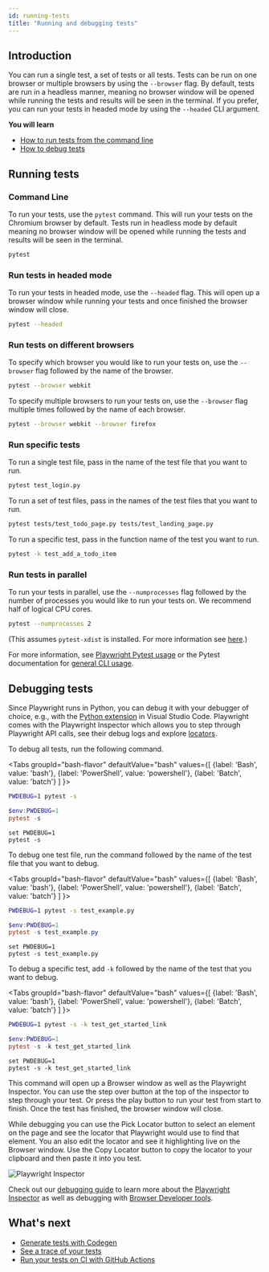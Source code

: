 ```yaml
---
id: running-tests
title: "Running and debugging tests"
---
```


## Introduction

You can run a single test, a set of tests or all tests. Tests can be run on one browser or multiple browsers by using the `--browser` flag. By default, tests are run in a headless manner, meaning no browser window will be opened while running the tests and results will be seen in the terminal. If you prefer, you can run your tests in headed mode by using the `--headed` CLI argument.

**You will learn**
- [How to run tests from the command line](/running-tests.mdx#command-line)
- [How to debug tests](/running-tests.mdx#debugging-tests)

## Running tests

### Command Line

To run your tests, use the `pytest` command. This will run your tests on the Chromium browser by default. Tests run in headless mode by default meaning no browser window will be opened while running the tests and results will be seen in the terminal.

```bash
pytest
```

### Run tests in headed mode

To run your tests in headed mode, use the `--headed` flag. This will open up a browser window while running your tests and once finished the browser window will close.

```bash
pytest --headed
```

### Run tests on different browsers

To specify which browser you would like to run your tests on, use the `--browser` flag followed by the name of the browser.

```bash
pytest --browser webkit
```

To specify multiple browsers to run your tests on, use the `--browser` flag multiple times followed by the name of each browser.

```bash
pytest --browser webkit --browser firefox
```

### Run specific tests

To run a single test file, pass in the name of the test file that you want to run.

```bash
pytest test_login.py
```

To run a set of test files, pass in the names of the test files that you want to run.

```bash
pytest tests/test_todo_page.py tests/test_landing_page.py
```

To run a specific test, pass in the function name of the test you want to run.

```bash
pytest -k test_add_a_todo_item
```

### Run tests in parallel

To run your tests in parallel, use the `--numprocesses` flag followed by the number of processes you would like to run your tests on. We recommend half of logical CPU cores.

```bash
pytest --numprocesses 2
```

(This assumes `pytest-xdist` is installed. For more information see [here](./test-runners.mdx#parallelism-running-multiple-tests-at-once).)

For more information, see [Playwright Pytest usage](./test-runners.mdx) or the Pytest documentation for [general CLI usage](https://docs.pytest.org/en/stable/usage.html).

## Debugging tests

Since Playwright runs in Python, you can debug it with your debugger of choice, e.g., with the [Python extension](https://code.visualstudio.com/docs/python/python-tutorial) in Visual Studio Code. Playwright comes with the Playwright Inspector which allows you to step through Playwright API calls, see their debug logs and explore [locators](./locators.mdx).

To debug all tests, run the following command.

<Tabs
  groupId="bash-flavor"
  defaultValue="bash"
  values={[
    {label: 'Bash', value: 'bash'},
    {label: 'PowerShell', value: 'powershell'},
    {label: 'Batch', value: 'batch'}
  ]
}>
<TabItem value="bash">

```bash
PWDEBUG=1 pytest -s
```

</TabItem>
<TabItem value="powershell">

```powershell
$env:PWDEBUG=1
pytest -s
```

</TabItem>
<TabItem value="batch">

```batch
set PWDEBUG=1
pytest -s
```

</TabItem>
</Tabs>

To debug one test file, run the command followed by the name of the test file that you want to debug.

<Tabs
  groupId="bash-flavor"
  defaultValue="bash"
  values={[
    {label: 'Bash', value: 'bash'},
    {label: 'PowerShell', value: 'powershell'},
    {label: 'Batch', value: 'batch'}
  ]
}>
<TabItem value="bash">

```bash
PWDEBUG=1 pytest -s test_example.py
```

</TabItem>
<TabItem value="powershell">

```powershell
$env:PWDEBUG=1
pytest -s test_example.py
```

</TabItem>
<TabItem value="batch">

```batch
set PWDEBUG=1
pytest -s test_example.py
```

</TabItem>
</Tabs>

To debug a specific test, add `-k` followed by the name of the test that you want to debug.

<Tabs
  groupId="bash-flavor"
  defaultValue="bash"
  values={[
    {label: 'Bash', value: 'bash'},
    {label: 'PowerShell', value: 'powershell'},
    {label: 'Batch', value: 'batch'}
  ]
}>
<TabItem value="bash">

```bash
PWDEBUG=1 pytest -s -k test_get_started_link
```

</TabItem>
<TabItem value="powershell">

```powershell
$env:PWDEBUG=1
pytest -s -k test_get_started_link
```

</TabItem>
<TabItem value="batch">

```batch
set PWDEBUG=1
pytest -s -k test_get_started_link
```

</TabItem>
</Tabs>

This command will open up a Browser window as well as the Playwright Inspector. You can use the step over button at the top of the inspector to step through your test. Or press the play button to run your test from start to finish. Once the test has finished, the browser window will close.

While debugging you can use the Pick Locator button to select an element on the page and see the locator that Playwright would use to find that element. You an also edit the locator and see it highlighting live on the Browser window. Use the Copy Locator button to copy the locator to your clipboard and then paste it into you test.

![Playwright Inspector](https://github.com/microsoft/playwright/assets/13063165/c94c89c8-f945-460c-a653-7809c6ca50ee)

Check out our [debugging guide](./debug.mdx) to learn more about the [Playwright Inspector](./debug.mdx#playwright-inspector) as well as debugging with [Browser Developer tools](./debug.mdx#browser-developer-tools).

## What's next
- [Generate tests with Codegen](./codegen.mdx)
- [See a trace of your tests](./trace-viewer-intro.mdx)
- [Run your tests on CI with GitHub Actions](./ci-intro.mdx)


[Accessibility]: /api/class-accessibility.mdx "Accessibility"
[APIRequest]: /api/class-apirequest.mdx "APIRequest"
[APIRequestContext]: /api/class-apirequestcontext.mdx "APIRequestContext"
[APIResponse]: /api/class-apiresponse.mdx "APIResponse"
[APIResponseAssertions]: /api/class-apiresponseassertions.mdx "APIResponseAssertions"
[Browser]: /api/class-browser.mdx "Browser"
[BrowserContext]: /api/class-browsercontext.mdx "BrowserContext"
[BrowserType]: /api/class-browsertype.mdx "BrowserType"
[CDPSession]: /api/class-cdpsession.mdx "CDPSession"
[ConsoleMessage]: /api/class-consolemessage.mdx "ConsoleMessage"
[Dialog]: /api/class-dialog.mdx "Dialog"
[Download]: /api/class-download.mdx "Download"
[ElementHandle]: /api/class-elementhandle.mdx "ElementHandle"
[Error]: /api/class-error.mdx "Error"
[FileChooser]: /api/class-filechooser.mdx "FileChooser"
[Frame]: /api/class-frame.mdx "Frame"
[FrameLocator]: /api/class-framelocator.mdx "FrameLocator"
[JSHandle]: /api/class-jshandle.mdx "JSHandle"
[Keyboard]: /api/class-keyboard.mdx "Keyboard"
[Locator]: /api/class-locator.mdx "Locator"
[LocatorAssertions]: /api/class-locatorassertions.mdx "LocatorAssertions"
[Mouse]: /api/class-mouse.mdx "Mouse"
[Page]: /api/class-page.mdx "Page"
[PageAssertions]: /api/class-pageassertions.mdx "PageAssertions"
[Playwright]: /api/class-playwright.mdx "Playwright"
[Request]: /api/class-request.mdx "Request"
[Response]: /api/class-response.mdx "Response"
[Route]: /api/class-route.mdx "Route"
[Selectors]: /api/class-selectors.mdx "Selectors"
[TimeoutError]: /api/class-timeouterror.mdx "TimeoutError"
[Touchscreen]: /api/class-touchscreen.mdx "Touchscreen"
[Tracing]: /api/class-tracing.mdx "Tracing"
[Video]: /api/class-video.mdx "Video"
[WebError]: /api/class-weberror.mdx "WebError"
[WebSocket]: /api/class-websocket.mdx "WebSocket"
[Worker]: /api/class-worker.mdx "Worker"
[Element]: https://developer.mozilla.org/en-US/docs/Web/API/element "Element"
[EvaluationArgument]: /evaluating.mdx#evaluation-argument "EvaluationArgument"
[Promise]: https://developer.mozilla.org/en-US/docs/Web/JavaScript/Reference/Global_Objects/Promise "Promise"
[iterator]: https://developer.mozilla.org/en-US/docs/Web/JavaScript/Reference/Iteration_protocols "Iterator"
[origin]: https://developer.mozilla.org/en-US/docs/Glossary/Origin "Origin"
[selector]: https://developer.mozilla.org/en-US/docs/Web/CSS/CSS_Selectors "selector"
[Serializable]: https://developer.mozilla.org/en-US/docs/Web/JavaScript/Reference/Global_Objects/JSON/stringify#Description "Serializable"
[UIEvent.detail]: https://developer.mozilla.org/en-US/docs/Web/API/UIEvent/detail "UIEvent.detail"
[UnixTime]: https://en.wikipedia.org/wiki/Unix_time "Unix Time"
[xpath]: https://developer.mozilla.org/en-US/docs/Web/XPath "xpath"

[Any]: https://docs.python.org/3/library/typing.html#typing.Any "Any"
[bool]: https://docs.python.org/3/library/stdtypes.html "bool"
[bytes]: https://docs.python.org/3/library/stdtypes.html#bytes "bytes"
[Callable]: https://docs.python.org/3/library/typing.html#typing.Callable "Callable"
[EventContextManager]: https://docs.python.org/3/reference/datamodel.html#context-managers "Event context manager"
[EventEmitter]: https://pyee.readthedocs.io/en/latest/#pyee.BaseEventEmitter "EventEmitter"
[Exception]: https://docs.python.org/3/library/exceptions.html#Exception "Exception"
[Dict]: https://docs.python.org/3/library/typing.html#typing.Dict "Dict"
[float]: https://docs.python.org/3/library/stdtypes.html#numeric-types-int-float-complex "float"
[int]: https://docs.python.org/3/library/stdtypes.html#numeric-types-int-float-complex "int"
[List]: https://docs.python.org/3/library/typing.html#typing.List "List"
[NoneType]: https://docs.python.org/3/library/constants.html#None "None"
[Pattern]: https://docs.python.org/3/library/re.html "Pattern"
[URL]: https://en.wikipedia.org/wiki/URL "URL"
[pathlib.Path]: https://realpython.com/python-pathlib/ "pathlib.Path"
[str]: https://docs.python.org/3/library/stdtypes.html#text-sequence-type-str "str"
[Union]: https://docs.python.org/3/library/typing.html#typing.Union "Union"

[all available image tags]: https://mcr.microsoft.com/en-us/product/playwright/python/about "all available image tags"
[Microsoft Artifact Registry]: https://mcr.microsoft.com/en-us/product/playwright/python/about "Microsoft Artifact Registry"
[Dockerfile.jammy]: https://github.com/microsoft/playwright-python/blob/main/utils/docker/Dockerfile.jammy "Dockerfile.jammy"
